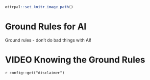 
```r
ottrpal::set_knitr_image_path()
```

# Ground Rules for AI

Ground rules - don’t do bad things with AI!

<!-- ## Motivation -->


<!-- ## Target Audience   -->

<!-- The course is intended for ... -->

<!-- ## Curriculum   -->

<!-- The course covers... -->

# VIDEO Knowing the Ground Rules


<div class = disclaimer>
`r config::get("disclaimer")`
</div>
